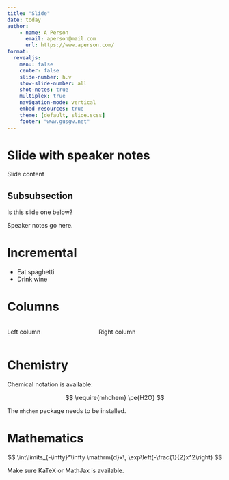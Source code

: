 ```yaml
---
title: "Slide"
date: today
author:
    - name: A Person
      email: aperson@mail.com
      url: https://www.aperson.com/
format:
  revealjs:
    menu: false
    center: false
    slide-number: h.v
    show-slide-number: all
    shot-notes: true
    multiplex: true
    navigation-mode: vertical
    embed-resources: true
    theme: [default, slide.scss]
    footer: "www.gusgw.net"
---
```


# Slide with speaker notes

Slide content

## Subsubsection

Is this slide one below?

::: {.notes}
Speaker notes go here.
:::

# Incremental

::: {.incremental}
- Eat spaghetti
- Drink wine
:::

# Columns

:::: {.columns}

::: {.column width="40%"}
Left column
:::

::: {.column width="60%"}
Right column
:::

::::

# Chemistry

Chemical notation is available:

$$
\require{mhchem}
\ce{H2O}
$$

::: {.notes}
The `mhchem` package needs to be installed.
:::

# Mathematics

$$
\int\limits_{-\infty}^\infty \mathrm{d}x\, \exp\left(-\frac{1}{2}x^2\right)
$$

::: {.notes}
Make sure KaTeX or MathJax is available.
:::
